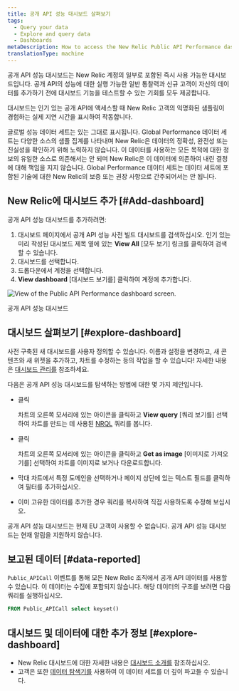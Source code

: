 ```yaml
---
title: 공개 API 성능 대시보드 살펴보기
tags:
  - Query your data
  - Explore and query data
  - Dashboards
metaDescription: How to access the New Relic Public API Performance dashboard.
translationType: machine
---
```



공개 API 성능 대시보드는 New Relic 계정의 일부로 포함된 즉시 사용 가능한 대시보드입니다. 공개 API의 성능에 대한 실행 가능한 일반 통찰력과 신규 고객이 자신의 데이터를 추가하기 전에 대시보드 기능을 테스트할 수 있는 기회를 모두 제공합니다.

대시보드는 인기 있는 공개 API에 액세스할 때 New Relic 고객의 익명화된 샘플링이 경험하는 실제 지연 시간을 표시하여 작동합니다.

<Callout variant="important">
  글로벌 성능 데이터 세트는 있는 그대로 표시됩니다. Global Performance 데이터 세트는 다양한 소스의 샘플 집계를 나타내며 New Relic은 데이터의 정확성, 완전성 또는 진실성을 확인하기 위해 노력하지 않습니다. 이 데이터를 사용하는 모든 목적에 대한 정보의 유일한 소스로 의존해서는 안 되며 New Relic은 이 데이터에 의존하여 내린 결정에 대해 책임을 지지 않습니다. Global Performance 데이터 세트는 데이터 세트에 포함된 기술에 대한 New Relic의 보증 또는 권장 사항으로 간주되어서는 안 됩니다.
</Callout>

## New Relic에 대시보드 추가 [#Add-dashboard]

공개 API 성능 대시보드를 추가하려면:

1. 대시보드 페이지에서 공개 API 성능 사전 빌드 대시보드를 검색하십시오. 인기 있는 미리 작성된 대시보드 제목 옆에 있는 **View All** \[모두 보기] 링크를 클릭하여 검색할 수 있습니다.
2. 대시보드를 선택합니다.
3. 드롭다운에서 계정을 선택합니다.
4. **View dashboard** \[대시보드 보기를] 클릭하여 계정에 추가합니다.

<img
  title="Public API Performance dashboard"
  alt="View of the Public API Performance dashboard screen."
  src={publicApiPerformanceDashForGpd}
/>

<figcaption>
  공개 API 성능 대시보드
</figcaption>

## 대시보드 살펴보기 [#explore-dashboard]

사전 구축된 새 대시보드를 사용자 정의할 수 있습니다. 이름과 설정을 변경하고, 새 콘텐츠와 새 위젯을 추가하고, 차트를 수정하는 등의 작업을 할 수 있습니다! 자세한 내용은 [대시보드 관리를](/docs/query-your-data/explore-query-data/dashboards/manage-your-dashboard/) 참조하세요.

다음은 공개 API 성능 대시보드를 탐색하는 방법에 대한 몇 가지 제안입니다.

* 클릭

  <Icon name="fe-more-horizontal"/>

  차트의 오른쪽 모서리에 있는 아이콘을 클릭하고 **View query** \[쿼리 보기를] 선택하여 차트를 만드는 데 사용된 [NRQL](/docs/query-data/nrql-new-relic-query-language/getting-started/introduction-nrql) 쿼리를 봅니다.

* 클릭

  <Icon name="fe-more-horizontal"/>

  차트의 오른쪽 모서리에 있는 아이콘을 클릭하고 **Get as image** \[이미지로 가져오기를] 선택하여 차트를 이미지로 보거나 다운로드합니다.

* 막대 차트에서 특정 도메인을 선택하거나 페이지 상단에 있는 텍스트 필드를 클릭하여 필터를 추가하십시오.

* 이미 고유한 데이터를 추가한 경우 쿼리를 복사하여 직접 사용하도록 수정해 보십시오.

<Callout variant="important">
  공개 API 성능 대시보드는 현재 EU 고객이 사용할 수 없습니다.
</Callout>

<Callout variant="important">
  공개 API 성능 대시보드는 현재 알림을 지원하지 않습니다.
</Callout>

## 보고된 데이터 [#data-reported]

`Public_APICall` 이벤트를 통해 모든 New Relic 조직에서 공개 API 데이터를 사용할 수 있습니다. 이 데이터는 수집에 포함되지 않습니다. 해당 데이터의 구조를 보려면 다음 쿼리를 실행하십시오.

```sql
FROM Public_APICall select keyset()
```

## 대시보드 및 데이터에 대한 추가 정보 [#explore-dashboard]

* New Relic 대시보드에 대한 자세한 내용은 [대시보드 소개를](/docs/query-your-data/explore-query-data/dashboards/introduction-dashboards/) 참조하십시오.
* 고객은 또한 [데이터 탐색기를](/docs/query-your-data/explore-query-data/browse-data/introduction-data-explorer/) 사용하여 이 데이터 세트를 더 깊이 파고들 수 있습니다.